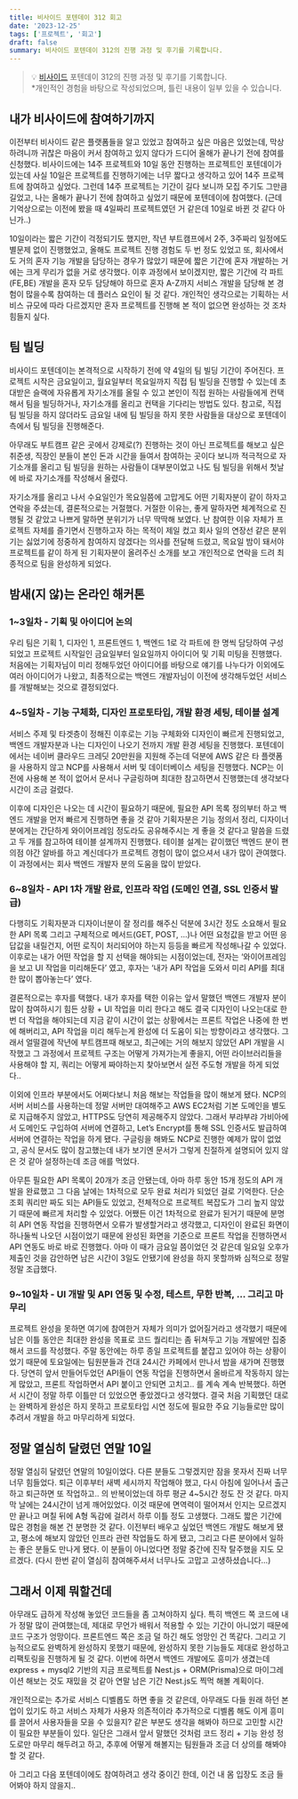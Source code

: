 ```yaml
---
title: 비사이드 포텐데이 312 회고
date: '2023-12-25'
tags: ['프로젝트', '회고']
draft: false
summary: 비사이드 포텐데이 312의 진행 과정 및 후기를 기록합니다.
---
```


> 💡 [비사이드](https://bside.best/potenday) 포텐데이 312의 진행 과정 및 후기를 기록합니다. <br /> \*개인적인 경험을 바탕으로 작성되었으며, 틀린 내용이 일부 있을 수 있습니다.

<TOCInline toc={props.toc} />

## 내가 비사이드에 참여하기까지

이전부터 비사이드 같은 플랫폼들을 알고 있었고 참여하고 싶은 마음은 있었는데, 막상 하려니까 귀찮은 마음이 커서 참여하고 있지 않다가 드디어 올해가 끝나기 전에 참여를 신청했다. 비사이드에는 14주 프로젝트와 10일 동안 진행하는 프로젝트인 포텐데이가 있는데 사실 10일은 프로젝트를 진행하기에는 너무 짧다고 생각하고 있어 14주 프로젝트에 참여하고 싶었다. 그런데 14주 프로젝트는 기간이 길다 보니까 모집 주기도 그만큼 길었고, 나는 올해가 끝나기 전에 참여하고 싶었기 때문에 포텐데이에 참여했다. (근데 기억상으로는 이전에 봤을 때 4일짜리 프로젝트였던 거 같은데 10일로 바뀐 것 같다 아닌가..)

10일이라는 짧은 기간이 걱정되기도 했지만, 작년 부트캠프에서 2주, 3주짜리 일정에도 별문제 없이 진행했었고, 올해도 프로젝트 진행 경험도 두 번 정도 있었고 또, 회사에서도 거의 혼자 기능 개발을 담당하는 경우가 많았기 때문에 짧은 기간에 혼자 개발하는 거에는 크게 무리가 없을 거로 생각했다. 이후 과정에서 보이겠지만, 짧은 기간에 각 파트(FE,BE) 개발을 혼자 모두 담당해야 하므로 혼자 A-Z까지 서비스 개발을 담당해 본 경험이 많을수록 참여하는 데 플러스 요인이 될 것 같다. 개인적인 생각으로는 기획하는 서비스 규모에 따라 다르겠지만 혼자 프로젝트를 진행해 본 적이 없으면 완성하는 것 조차 힘들지 싶다.

## 팀 빌딩

비사이드 포텐데이는 본격적으로 시작하기 전에 약 4일의 팀 빌딩 기간이 주어진다. 프로젝트 시작은 금요일이고, 월요일부터 목요일까지 직접 팀 빌딩을 진행할 수 있는데 초대받은 슬랙에 자유롭게 자기소개를 올릴 수 있고 본인이 직접 원하는 사람들에게 컨택해서 팀을 빌딩하거나, 자기소개를 올리고 컨택을 기다리는 방법도 있다. 참고로, 직접 팀 빌딩을 하지 않더라도 금요일 내에 팀 빌딩을 하지 못한 사람들을 대상으로 포텐데이 측에서 팀 빌딩을 진행해준다.

아무래도 부트캠프 같은 곳에서 강제로(?) 진행하는 것이 아닌 프로젝트를 해보고 싶은 취준생, 직장인 분들이 본인 돈과 시간을 들여서 참여하는 곳이다 보니까 적극적으로 자기소개를 올리고 팀 빌딩을 원하는 사람들이 대부분이었고 나도 팀 빌딩을 위해서 첫날에 바로 자기소개를 작성해서 올렸다.

자기소개를 올리고 나서 수요일인가 목요일쯤에 고맙게도 어떤 기획자분이 같이 하자고 연락을 주셨는데, 결론적으로는 거절했다. 거절한 이유는, 좋게 말하자면 체계적으로 진행될 것 같았고 나쁘게 말하면 분위기가 너무 딱딱해 보였다. 난 참여한 이유 자체가 프로젝트 자체를 즐기면서 진행하고자 하는 목적이 제일 컸고 회사 일의 연장선 같은 분위기는 싫었기에 정중하게 참여하지 않겠다는 의사를 전달해 드렸고, 목요일 밤이 돼서야 프로젝트를 같이 하게 된 기획자분이 올려주신 소개를 보고 개인적으로 연락을 드려 최종적으로 팀을 완성하게 되었다.

## 밤새(지 않)는 온라인 해커톤

### 1~3일차 - 기획 및 아이디어 논의

우리 팀은 기획 1, 디자인 1, 프론트엔드 1, 백엔드 1로 각 파트에 한 명씩 담당하여 구성되었고 프로젝트 시작일인 금요일부터 일요일까지 아이디어 및 기획 미팅을 진행했다. 처음에는 기획자님이 미리 정해두었던 아이디어를 바탕으로 얘기를 나누다가 이외에도 여러 아이디어가 나왔고, 최종적으로는 백엔드 개발자님이 이전에 생각해두었던 서비스를 개발해보는 것으로 결정되었다.

### 4~5일차 - 기능 구체화, 디자인 프로토타입, 개발 환경 세팅, 테이블 설계

서비스 주제 및 타겟층이 정해진 이후로는 기능 구체화와 디자인이 빠르게 진행되었고, 백엔드 개발자분과 나는 디자인이 나오기 전까지 개발 환경 세팅을 진행했다. 포텐데이에서는 네이버 클라우드 크레딧 20만원을 지원해 주는데 덕분에 AWS 같은 타 플랫폼을 사용하지 않고 NCP를 사용해서 서버 및 데이터베이스 세팅을 진행했다. NCP는 이전에 사용해 본 적이 없어서 문서나 구글링하며 최대한 참고하면서 진행했는데 생각보다 시간이 조금 걸렸다.

이후에 디자인은 나오는 데 시간이 필요하기 때문에, 필요한 API 목록 정의부터 하고 백엔드 개발을 먼저 빠르게 진행하면 좋을 것 같아 기획자분은 기능 정의서 정리, 디자이너분에게는 간단하게 와이어프레임 정도라도 공유해주시는 게 좋을 것 같다고 말씀을 드렸고 두 개를 참고하여 테이블 설계까지 진행했다. 테이블 설계는 같이했던 백엔드 분이 편의점 야간 알바를 하고 계신데다가 프로젝트 경험이 많이 없으셔서 내가 많이 관여했다. 이 과정에서는 회사 백엔드 개발자 분의 도움을 많이 받았다.

### 6~8일차 - API 1차 개발 완료, 인프라 작업 (도메인 연결, SSL 인증서 발급)

다행히도 기획자분과 디자이너분이 잘 정리를 해주신 덕분에 3시간 정도 소요해서 필요한 API 목록 그리고 구체적으로 메서드(GET, POST, …)나 어떤 요청값을 받고 어떤 응답값을 내릴건지, 어떤 로직이 처리되어야 하는지 등등을 빠르게 작성해나갈 수 있었다. 이후로는 내가 어떤 작업을 할 지 선택을 해야되는 시점이었는데, 전자는 ‘와이어프레임을 보고 UI 작업을 미리해둔다’ 였고, 후자는 ‘내가 API 작업을 도와서 미리 API를 최대한 많이 뽑아놓는다’ 였다.

결론적으로는 후자를 택했다. 내가 후자를 택한 이유는 앞서 말했던 백엔드 개발자 분이 많이 참여하시기 힘든 상황 + UI 작업을 미리 한다고 해도 결국 디자인이 나오는대로 한 번 더 작업을 해야되는데 지금 같이 시간이 없는 상황에서는 프론트 작업은 나중에 한 번에 해버리고, API 작업을 미리 해두는게 완성에 더 도움이 되는 방향이라고 생각했다. 그래서 얼떨결에 작년에 부트캠프때 해보고, 최근에는 거의 해보지 않았던 API 개발을 시작했고 그 과정에서 프로젝트 구조는 어떻게 가져가는게 좋을지, 어떤 라이브러리들을 사용해야 할 지, 쿼리는 어떻게 짜야하는지 찾아보면서 실전 주도형 개발을 하게 되었다..

이외에 인프라 부분에서도 어쩌다보니 처음 해보는 작업들을 많이 해보게 됐다. NCP의 서버 서비스를 사용하는데 정말 서버만 대여해주고 AWS EC2처럼 기본 도메인을 별도로 지급해주지 않았고, HTTPS도 당연히 제공해주지 않았다. 그래서 부랴부랴 가비아에서 도메인도 구입하여 서버에 연결하고, Let’s Encrypt를 통해 SSL 인증서도 발급하여 서버에 연결하는 작업을 하게 됐다. 구글링을 해봐도 NCP로 진행한 예제가 많이 없었고, 공식 문서도 많이 참고했는데 내가 보기엔 문서가 그렇게 친절하게 설명되어 있지 않은 것 같아 설정하는데 조금 애를 먹었다.

아무튼 필요한 API 목록이 20개가 조금 안됐는데, 아마 하루 동안 15개 정도의 API 개발을 완료했고 그 다음 날에는 1차적으로 모두 완료 처리가 되었던 걸로 기억한다. 단순 조회 쿼리만 짜도 되는 API들도 있었고, 전체적으로 프로젝트 복잡도가 그리 높지 않았기 때문에 빠르게 처리할 수 있었다. 어쨌든 이건 1차적으로 완료가 된거기 때문에 분명히 API 연동 작업을 진행하면서 오류가 발생할거라고 생각했고, 디자인이 완료된 화면이 하나둘씩 나오던 시점이었기 때문에 완성된 화면을 기준으로 프론트 작업을 진행하면서 API 연동도 바로 바로 진행했다. 아마 이 때가 금요일 쯤이었던 것 같은데 일요일 오후가 제출인 것을 감안하면 남은 시간이 3일도 안됐기에 완성을 하지 못할까봐 심적으로 정말 정말 조급했다.

### 9~10일차 - UI 개발 및 API 연동 및 수정, 테스트, 무한 반복, … 그리고 마무리

프로젝트 완성을 못하면 여기에 참여한거 자체가 의미가 없어질거라고 생각했기 때문에 남은 이틀 동안은 최대한 완성을 목표로 코드 퀄리티는 좀 뒤쳐두고 기능 개발에만 집중해서 코드를 작성했다. 주말 동안에는 하루 종일 프로젝트를 붙잡고 있어야 하는 상황이었기 때문에 토요일에는 팀원분들과 건대 24시간 카페에서 만나서 밤을 새가며 진행했다. 당연히 앞서 만들어두었던 API들이 연동 작업을 진행하면서 올바르게 작동하지 않는게 많았고, 프론트 작업하면서 API 붙이고 안되면 고치고.. 를 계속 계속 반복했다. 하면서 시간이 정말 하루 이틀만 더 있었으면 좋았겠다고 생각했다. 결국 처음 기획했던 대로는 완벽하게 완성은 하지 못하고 프로토타입 시연 정도에 필요한 주요 기능들로만 많이 추려서 개발을 하고 마무리하게 되었다.

## 정말 열심히 달렸던 연말 10일

정말 열심히 달렸던 연말의 10일이었다. 다른 분들도 그렇겠지만 잠을 못자서 진짜 너무 너무 힘들었다. 퇴근 이후부터 새벽 세시까지 작업해야 했고, 다시 아침에 일어나서 출근하고 퇴근하면 또 작업하고.. 의 반복이었는데 하루 평균 4~5시간 정도 잔 것 같다. 마지막 날에는 24시간이 넘게 깨어있었다. 이것 때문에 면역력이 떨어져서 인지는 모르겠지만 끝나고 며칠 뒤에 A형 독감에 걸려서 하루 이틀 정도 고생했다. 그래도 짧은 기간에 많은 경험을 해본 건 분명한 것 같다. 이전부터 배우고 싶었던 백엔드 개발도 해보게 됐고, 평소에 해보지 않았던 인프라 관련 작업들도 하게 됐고, 그리고 다른 분야에서 일하는 좋은 분들도 만나게 됐다. 이 분들이 아니었다면 정말 중간에 진작 탈주했을 지도 모르겠다. (다시 한번 같이 열심히 참여해주셔서 너무나도 고맙고 고생하셨습니다…)

## 그래서 이제 뭐할건데

아무래도 급하게 작성해 놓았던 코드들을 좀 고쳐야하지 싶다. 특히 백엔드 쪽 코드에 내가 정말 많이 관여했는데, 제대로 무언가 배워서 적용할 수 있는 기간이 아니었기 때문에 코드 구조가 엉망이다. 프론트엔드 쪽은 조금 덜 하긴 해도 엉망인 건 똑같다. 그리고 기능적으로도 완벽하게 완성하지 못했기 때문에, 완성하지 못한 기능들도 제대로 완성하고 리팩토링을 진행하게 될 것 같다. 이번에 하면서 백엔드 개발에도 흥미가 생겼는데 express + mysql2 기반의 지금 프로젝트를 Nest.js + ORM(Prisma)으로 마이그레이션 해보는 것도 재밌을 것 같아 연말 남은 기간 Nest.js도 찍먹 해볼 계획이다.

개인적으로는 추가로 서비스 디벨롭도 하면 좋을 것 같은데, 아무래도 다들 원래 하던 본업이 있기도 하고 서비스 자체가 사용자 의존적이라 추가적으로 디벨롭 해도 이게 흥미를 끌어서 사용자들을 모을 수 있을지? 같은 부분도 생각을 해봐야 하므로 고민할 시간이 필요한 부분들이 있다. 일단은 그래서 앞서 말했던 것처럼 코드 정리 + 기능 완성 정도로만 마무리 해두려고 하고, 추후에 어떻게 해볼지는 팀원들과 조금 더 상의를 해봐야 할 것 같다.

아 그리고 다음 포텐데이에도 참여하려고 생각 중이긴 한데, 이건 내 몸 입장도 조금 들어봐야 하지 않을지..
